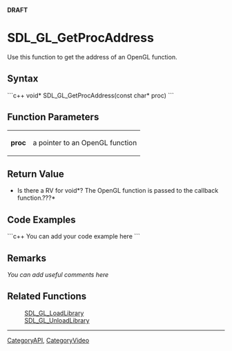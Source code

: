<!-- pragma section-numbers off -->
<!-- pragma disable-camelcase -->
'''DRAFT'''

= SDL_GL_GetProcAddress =
Use this function to get the address of an OpenGL function.


== Syntax ==
```c++
void* SDL_GL_GetProcAddress(const char* proc)
```

== Function Parameters ==
{|
|'''proc'''
|a pointer to an OpenGL function
|}

== Return Value ==
*Is there a RV for void*?  The OpenGL function is passed to the callback function.???*

== Code Examples ==
```c++
You can add your code example here
```

== Remarks ==
''You can add useful comments here''

== Related Functions ==
:[[SDL_GL_LoadLibrary]]
:[[SDL_GL_UnloadLibrary]]

----
[[CategoryAPI]], [[CategoryVideo]]
